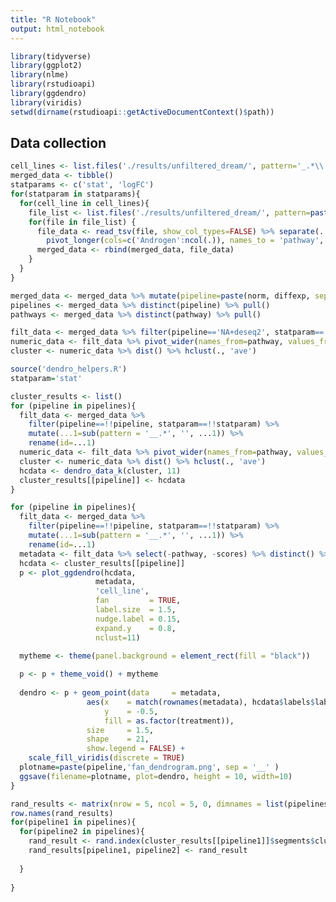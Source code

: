 ```yaml
---
title: "R Notebook"
output: html_notebook
---
```


```r
library(tidyverse)
library(ggplot2)
library(nlme)
library(rstudioapi)
library(ggdendro)
library(viridis)
setwd(dirname(rstudioapi::getActiveDocumentContext()$path))

```

## Data collection
```r
cell_lines <- list.files('./results/unfiltered_dream/', pattern='_.*\\.tsv$') %>% sub(pattern='_.*\\.tsv', replacement='') %>% unique()
merged_data <- tibble()
statparams <- c('stat', 'logFC')
for(statparam in statparams){
  for(cell_line in cell_lines){
    file_list <- list.files('./results/unfiltered_dream/', pattern=paste(cell_line, '_.*__', statparam,'__cons__decoupleroutput.tsv', sep='')) %>% paste('./results/unfiltered_dream/', ., sep='')
    for(file in file_list) {
      file_data <- read_tsv(file, show_col_types=FALSE) %>% separate(...1, into=c('cell_line_treatment','norm', 'diffexp', 'dcmethod'), sep='__', remove=FALSE) %>% separate(cell_line_treatment, into=c('cell_line', 'treatment'), sep='_') %>%
        pivot_longer(cols=c('Androgen':ncol(.)), names_to = 'pathway', values_to = 'scores') %>% select(-dcmethod) %>% mutate(statparam=!!statparam)
      merged_data <- rbind(merged_data, file_data)
    }
  }
}

```

```r
merged_data <- merged_data %>% mutate(pipeline=paste(norm, diffexp, sep = '+'))
pipelines <- merged_data %>% distinct(pipeline) %>% pull()
pathways <- merged_data %>% distinct(pathway) %>% pull()
```

```r
filt_data <- merged_data %>% filter(pipeline=='NA+deseq2', statparam==!!statparam) %>% mutate(...1=sub(pattern = '__.*', '', ...1)) %>% rename(id=...1)
numeric_data <- filt_data %>% pivot_wider(names_from=pathway, values_from=scores,id_cols = id)
cluster <- numeric_data %>% dist() %>% hclust(., 'ave')

```
```r
source('dendro_helpers.R')
statparam='stat'
```


```r
cluster_results <- list()
for (pipeline in pipelines){
  filt_data <- merged_data %>% 
    filter(pipeline==!!pipeline, statparam==!!statparam) %>% 
    mutate(...1=sub(pattern = '__.*', '', ...1)) %>% 
    rename(id=...1)
  numeric_data <- filt_data %>% pivot_wider(names_from=pathway, values_from=scores,id_cols = id) %>% column_to_rownames('id')
  cluster <- numeric_data %>% dist() %>% hclust(., 'ave')
  hcdata <- dendro_data_k(cluster, 11)
  cluster_results[[pipeline]] <- hcdata
}
```

```r
for (pipeline in pipelines){
  filt_data <- merged_data %>% 
    filter(pipeline==!!pipeline, statparam==!!statparam) %>% 
    mutate(...1=sub(pattern = '__.*', '', ...1)) %>% 
    rename(id=...1)
  metadata <- filt_data %>% select(-pathway, -scores) %>% distinct() %>% column_to_rownames(.,'id')
  hcdata <- cluster_results[[pipeline]]
  p <- plot_ggdendro(hcdata,
                   metadata,
                   'cell_line',
                   fan         = TRUE,
                   label.size  = 1.5,
                   nudge.label = 0.15,
                   expand.y    = 0.8,
                   nclust=11)

  mytheme <- theme(panel.background = element_rect(fill = "black"))
  
  p <- p + theme_void() + mytheme 
  
  dendro <- p + geom_point(data     = metadata, 
                 aes(x    = match(rownames(metadata), hcdata$labels$label),
                     y    = -0.5,
                     fill = as.factor(treatment)),
                 size     = 1.5,
                 shape    = 21,
                 show.legend = FALSE) +
    scale_fill_viridis(discrete = TRUE)
  plotname=paste(pipeline,'fan_dendrogram.png', sep = '__' )
  ggsave(filename=plotname, plot=dendro, height = 10, width=10)
}
```


```r
rand_results <- matrix(nrow = 5, ncol = 5, 0, dimnames = list(pipelines, pipelines)) %>% as.data.frame()
row.names(rand_results)
for(pipeline1 in pipelines){
  for(pipeline2 in pipelines){
    rand_result <- rand.index(cluster_results[[pipeline1]]$segments$clust, cluster_results[[pipeline2]]$segments$clust)
    rand_results[pipeline1, pipeline2] <- rand_result
    
  }
  
}
```

